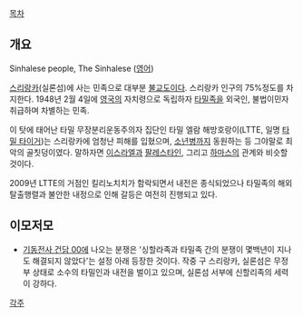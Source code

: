 [[목차]]
== 개요 ==
Sinhalese people, The Sinhalese ([[영어]])

[[스리랑카]](실론섬)에 사는 민족으로 대부분 [[불교]]도이다. 스리랑카 인구의 75%정도를 차지한다. 1948년 2월 4일에 [[영국]]의 자치령으로 독립하자 [[타밀족]]을 외국인, 불법이민자 취급하며 차별하는 민족. 

이 탓에 태어난 타밀 무장분리운동주의자 집단인 타밀 엘람 해방호랑이(LTTE, 일명 [[타밀 타이거]])는 스리랑카에 엄청난 피해를 입혔으며, [[소년병]]까지 동원하는 등 그야말로 최악의 골칫덩이였다. 말하자면 [[이스라엘]]과 [[팔레스타인]], 그리고 [[하마스]]의 관계와 비슷할 것이다.

2009년 LTTE의 거점인 킬리노치치가 함락되면서 내전은 종식되었으나 타밀족의 해외탈출행렬과 불안한 내정으로 인해 갈등은 여전히 진행되고 있다.
== 이모저모 ==
* [[기동전사 건담 00]]에 나오는 분쟁은 '싱할라족과 타밀족 간의 분쟁이 몇백년이 지나도 해결되지 않았다'는 설정 아래 등장한 것이다. 작중 구 스리랑카, 실론섬은 무정부 상태로 소수의 타밀인과 내전을 벌이고 있으며, 실론섬 서부에 신할리족의 세력이 강하다.

[[각주]]
